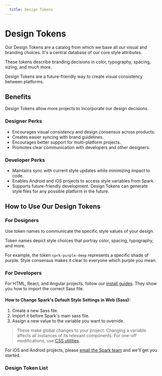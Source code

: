 ```yaml
---
  title: Design Tokens
---
```


<h1 class="docs-b-h1 sprk-b-PageTitle sprk-b-TypeDisplayOne sprk-u-mbl sprk-u-Measure">
  Design Tokens
</h1>

Our Design Tokens are a catalog from which we base all our visual and branding choices.
It's a central database of our core style attributes.

These tokens describe branding decisions in color, typography, spacing, sizing, and much more.

Design Tokens are a future-friendly way to create visual consistency between platforms.

## Benefits
Design Tokens allow more projects to incorporate our design decisions.

<h3 class="docs-b-h5 sprk-b-TypeDisplayFive sprk-u-mbm sprk-u-Measure">
  Designer Perks
</h3>

- Encourages visual consistency and design consensus across products.
- Creates easier syncing with brand guidelines.
- Encourages better support for multi-platform projects.
- Promotes clear communication with developers and other designers.

<h3 class="docs-b-h5 sprk-b-TypeDisplayFive sprk-u-mbm sprk-u-Measure">
  Developer Perks
</h3>

- Maintains sync with current style updates while minimizing impact to code.
- Enables Android and iOS projects to access style variables from Spark.
- Supports future-friendly development. Design Tokens can generate style files for any possible platform in the future.

## How to Use Our Design Tokens

<h3 class="docs-b-h5 sprk-b-TypeDisplayFive sprk-u-mbm sprk-u-Measure">
 For Designers
</h3>

Use token names to communicate the specific style values of your design.

Token names depict style choices that portray color, spacing, typography, and more.

For example, the token `sprk-purple-deep` represents a specific shade of purple. Style consensus makes it clear to everyone which purple you mean.

<h3 class="docs-b-h5 sprk-b-TypeDisplayFive sprk-u-mtl sprk-u-mbm sprk-u-Measure">
 For Developers
</h3>

For HTML, React, and Angular projects, follow our [install guides](/installing-spark). They show you how to import the correct Sass file.

<h4 class="docs-b-h6 sprk-b-TypeDisplaySix sprk-u-mtl sprk-u-mbm sprk-u-Measure">
  How to Change Spark's Default Style Settings in Web (Sass):
</h4>
<ol class=" sprk-b-List sprk-b-List--indented sprk-u-Measure sprk-u-mbl">
  <li class="sprk-u-mbs sprk-u-Measure">
    Create a new Sass file.
  </li>
  <li class="sprk-u-mbs sprk-u-Measure">
    Import it before Spark's main sass file.
  </li>
  <li class="sprk-u-mbs sprk-u-Measure">
    Assign a new value to the variable you want to override.
  </li>
</ol>

> These make global changes to your project. Changing a variable affects all instances of its relevant components. For one-off modifications, use [CSS utilities](/using-spark/foundations/css-utilities).

For iOS and Android projects, please [email the Spark team](mailto:sparkdesignsystem@quickenloans.com) and we'll get you started.
### Design Token List
<section>
  <TokenTable />
</section>
